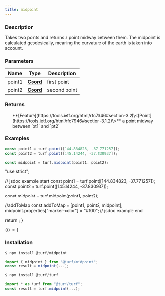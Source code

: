 ```yaml
---
title: midpoint
---
```



### Description

Takes two points and returns a point midway between them. The midpoint is
calculated geodesically, meaning the curvature of the earth is taken into
account.

### Parameters

| Name   | Type                                                           | Description  |
| ------ | -------------------------------------------------------------- | ------------ |
| point1 | **[Coord](https://tools.ietf.org/html/rfc7946#section-3.1.1)** | first point  |
| point2 | **[Coord](https://tools.ietf.org/html/rfc7946#section-3.1.1)** | second point |

### Returns

<ul>
  **[Feature](https://tools.ietf.org/html/rfc7946#section-3.2)\<[Point](https://tools.ietf.org/html/rfc7946#section-3.1.2)\>** a point midway between `pt1` and `pt2`

</ul>

### Examples

```javascript
const point1 = turf.point([144.834823, -37.771257]);
const point2 = turf.point([145.14244, -37.830937]);

const midpoint = turf.midpoint(point1, point2);
```

  "use strict";

  // jsdoc example start
  const point1 = turf.point([144.834823, -37.771257]);
  const point2 = turf.point([145.14244, -37.830937]);

  const midpoint = turf.midpoint(point1, point2);

  //addToMap
  const addToMap = [point1, point2, midpoint];
  midpoint.properties["marker-color"] = "#f00";
  // jsdoc example end

  return <ExampleMap addToMap={addToMap} />;
}

<!-- prettier-ignore -->
<BrowserOnly>{() => <Map0 />}</BrowserOnly>

### Installation

```javascript
$ npm install @turf/midpoint

import { midpoint } from "@turf/midpoint";
const result = midpoint(...);
```

```javascript
$ npm install @turf/turf

import * as turf from "@turf/turf";
const result = turf.midpoint(...);
```
